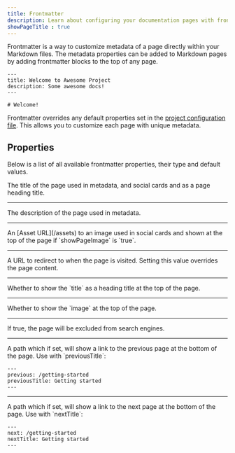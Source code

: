 ```yaml
---
title: Frontmatter
description: Learn about configuring your documentation pages with frontmatter.
showPageTitle : true
---
```


Frontmatter is a way to customize metadata of a page directly within your Markdown files. The metadata properties can
be added to Markdown pages by adding frontmatter blocks to the top of any page.

```text title=Example Frontmatter
---
title: Welcome to Awesome Project
description: Some awesome docs!
---

# Welcome!
```

Frontmatter overrides any default properties set in the [project configuration file](/configuration). This allows you to customize each page with unique metadata.

## Properties

Below is a list of all available frontmatter properties, their type and default values.

<Property name="title" type="string">
  The title of the page used in metadata, and social cards and as a page heading title.
</Property>

---

<Property name="description" type="string">
  The description of the page used in metadata.
</Property>

---

<Property name="image" type="string">
  An [Asset URL](/assets) to an image used in social cards and shown at the top of the page if `showPageImage` is `true`.
</Property>

---

<Property name="redirect" type="string">
  A URL to redirect to when the page is visited. Setting this value overrides the page content.
</Property>

---

<Property name="showPageTitle" type="boolean">
  Whether to show the `title` as a heading title at the top of the page.
</Property>

---

<Property name="showPageImage" type="boolean">
  Whether to show the `image` at the top of the page.
</Property>

---

<Property name="noindex" type="boolean">
  If true, the page will be excluded from search engines.
</Property>

---

<Property name="previous" type="string">
A path which if set, will show a link to the previous page at the bottom of the page.
Use with `previousTitle`:

```
---
previous: /getting-started
previousTitle: Getting started
---
```

</Property>

---

<Property name="next" type="string">
A path which if set, will show a link to the next page at the bottom of the page.
Use with `nextTitle`:

```
---
next: /getting-started
nextTitle: Getting started
---
```

</Property>
